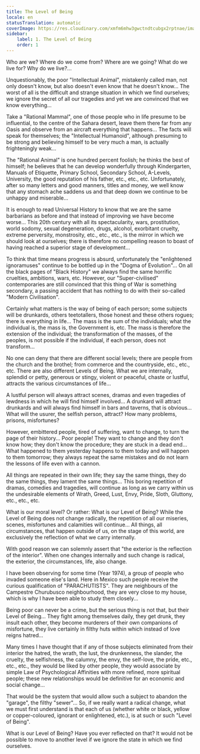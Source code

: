 ```yaml
---
title: The Level of Being
locale: en
statusTranslation: automatic
coverImage: https://res.cloudinary.com/xmfm6mhw3gwctndtcubgx2rptnae/image/upload/v1740468922/small_cover_tratado_de_psicologia_revolucionaria_a4c0dca4e0.webp
sidebar:
    label: 1. The Level of Being
    order: 1
---
```

Who are we? Where do we come from? Where are we going? What do we live for? Why do we live?...

Unquestionably, the poor "Intellectual Animal", mistakenly called man, not only doesn't know, but also doesn't even know that he doesn't know... The worst of all is the difficult and strange situation in which we find ourselves; we ignore the secret of all our tragedies and yet we are convinced that we know everything...

Take a "Rational Mammal", one of those people who in life presume to be influential, to the centre of the Sahara desert, leave them there far from any Oasis and observe from an aircraft everything that happens... The facts will speak for themselves; the "Intellectual Humanoid", although presuming to be strong and believing himself to be very much a man, is actually frighteningly weak...

The "Rational Animal" is one hundred percent foolish; he thinks the best of himself; he believes that he can develop wonderfully through Kindergarten, Manuals of Etiquette, Primary School, Secondary School, A-Levels, University, the good reputation of his father, etc., etc., etc. Unfortunately, after so many letters and good manners, titles and money, we well know that any stomach ache saddens us and that deep down we continue to be unhappy and miserable...

It is enough to read Universal History to know that we are the same barbarians as before and that instead of improving we have become worse... This 20th century with all its spectacularity, wars, prostitution, world sodomy, sexual degeneration, drugs, alcohol, exorbitant cruelty, extreme perversity, monstrosity, etc., etc., etc., is the mirror in which we should look at ourselves; there is therefore no compelling reason to boast of having reached a superior stage of development...

To think that time means progress is absurd, unfortunately the "enlightened ignoramuses" continue to be bottled up in the "Dogma of Evolution"... On all the black pages of "Black History" we always find the same horrific cruelties, ambitions, wars, etc. However, our "Super-civilised" contemporaries are still convinced that this thing of War is something secondary, a passing accident that has nothing to do with their so-called "Modern Civilisation".

Certainly what matters is the way of being of each person; some subjects will be drunkards, others teetotallers, those honest and these others rogues; there is everything in life... The mass is the sum of the individuals; what the individual is, the mass is, the Government is, etc. The mass is therefore the extension of the individual; the transformation of the masses, of the peoples, is not possible if the individual, if each person, does not transform...

No one can deny that there are different social levels; there are people from the church and the brothel; from commerce and the countryside, etc., etc., etc. There are also different Levels of Being. What we are internally, splendid or petty, generous or stingy, violent or peaceful, chaste or lustful, attracts the various circumstances of life...

A lustful person will always attract scenes, dramas and even tragedies of lewdness in which he will find himself involved... A drunkard will attract drunkards and will always find himself in bars and taverns, that is obvious... What will the usurer, the selfish person, attract? How many problems, prisons, misfortunes?

However, embittered people, tired of suffering, want to change, to turn the page of their history... Poor people! They want to change and they don't know how; they don't know the procedure; they are stuck in a dead end... What happened to them yesterday happens to them today and will happen to them tomorrow; they always repeat the same mistakes and do not learn the lessons of life even with a cannon.

All things are repeated in their own life; they say the same things, they do the same things, they lament the same things... This boring repetition of dramas, comedies and tragedies, will continue as long as we carry within us the undesirable elements of Wrath, Greed, Lust, Envy, Pride, Sloth, Gluttony, etc., etc., etc.

What is our moral level? Or rather: What is our Level of Being? While the Level of Being does not change radically, the repetition of all our miseries, scenes, misfortunes and calamities will continue... All things, all circumstances, that happen outside of us, on the stage of this world, are exclusively the reflection of what we carry internally.

With good reason we can solemnly assert that "the exterior is the reflection of the interior". When one changes internally and such change is radical, the exterior, the circumstances, life, also change.

I have been observing for some time (Year 1974), a group of people who invaded someone else's land. Here in Mexico such people receive the curious qualification of "PARACHUTISTS". They are neighbours of the Campestre Churubusco neighbourhood, they are very close to my house, which is why I have been able to study them closely...

Being poor can never be a crime, but the serious thing is not that, but their Level of Being... They fight among themselves daily, they get drunk, they insult each other, they become murderers of their own companions of misfortune, they live certainly in filthy huts within which instead of love reigns hatred...

Many times I have thought that if any of those subjects eliminated from their interior the hatred, the wrath, the lust, the drunkenness, the slander, the cruelty, the selfishness, the calumny, the envy, the self-love, the pride, etc., etc., etc., they would be liked by other people, they would associate by simple Law of Psychological Affinities with more refined, more spiritual people; these new relationships would be definitive for an economic and social change...

That would be the system that would allow such a subject to abandon the "garage", the filthy "sewer"... So, if we really want a radical change, what we must first understand is that each of us (whether white or black, yellow or copper-coloured, ignorant or enlightened, etc.), is at such or such "Level of Being".

What is our Level of Being? Have you ever reflected on that? It would not be possible to move to another level if we ignore the state in which we find ourselves.

